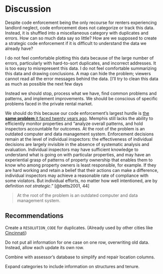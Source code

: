# Discussion

Despite code enforcement being the only recourse for renters experiencing landlord neglect, code enforcement does not categorize or track this data. Instead, it is shuffled into a miscellaneous category with duplicates and errors. How can so much data say so little? How are we supposed to create a strategic code enforcement if it is difficult to understand the data we already have?

I do not feel comfortable plotting this data because of the large number of errors, particularly with hard-to-sort duplicates, and incorrect addresses. It is too easy to misrepresent this data. I do not feel comfortable summarizing this data and drawing conclusions. A map can hide the problem; viewers cannot read all the error messages behind the data. [I'll try to clean this data as much as possible the next few days

Instead we should stop, process what we have, find common problems and patterns, and implement improvements. We should be conscious of specific problems faced in the private rental market.

We should do this because our code enforcement's largest hurdle is [the **same problem** it faced twenty years ago]{.ul}. Memphis still lacks the ability to efficiently monitor properties and "analyze overall patterns, and hold inspectors accountable for outcomes. At the root of the problem is an outdated computer and data management system. Enforcement decisions remain at the level of individual inspectors: the effectiveness of individual decisions are largely invisible in the absence of systematic analysis and evaluation. Individual inspectors may have sufficient knowledge to understand what is going on with particular properties, and may have an experiential grasp of patterns of property ownership that enables them to know who among property owners is least responsible, for example. If they are hard working and retain a belief that their actions can make a difference, individual inspectors may achieve a reasonable rate of compliance with some violators. But individual efforts, no matter how well intentioned, are by definition *not strategic*." [@betts2001, 44]

> At the root of the problem is an outdated computer and data management system.

## Recommendations

Create a `RESOLUTION_CODE` for duplicates. (Already used by other cities like [Cincinnati](https://data.cincinnati-oh.gov/Thriving-Neighborhoods/Code-Enforcement/cncm-znd6))

Do not put all information for one case on one row, overwriting old data. Instead, allow each update its own row.

Combine with assessor's database to simplify and repair location columns.

Expand categories to include information on structures and tenure.
